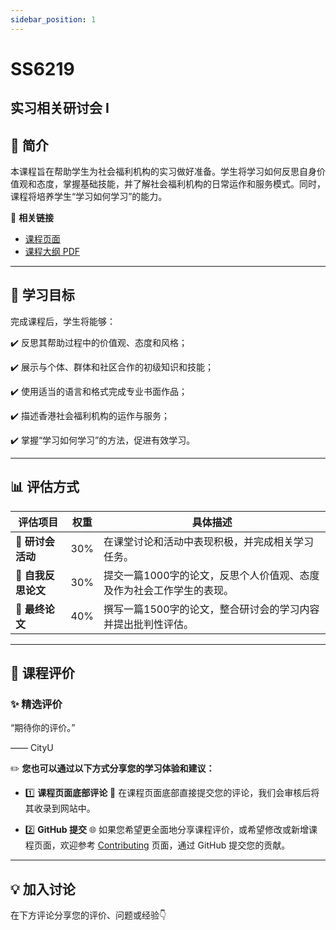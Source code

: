 ```yaml
---
sidebar_position: 1
---
```


# SS6219
## 实习相关研讨会 I

## **📘 简介**
本课程旨在帮助学生为社会福利机构的实习做好准备。学生将学习如何反思自身价值观和态度，掌握基础技能，并了解社会福利机构的日常运作和服务模式。同时，课程将培养学生“学习如何学习”的能力。

🔗 **相关链接**
- [课程页面](https://www.cityu.edu.hk/catalogue/pg/202425/course/SS6219.htm)
- [课程大纲 PDF](https://www.cityu.edu.hk/catalogue/pg/202425/course/SS6219.pdf)

---

## **🎯 学习目标**

完成课程后，学生将能够：

✔️ 反思其帮助过程中的价值观、态度和风格；

✔️ 展示与个体、群体和社区合作的初级知识和技能；

✔️ 使用适当的语言和格式完成专业书面作品；

✔️ 描述香港社会福利机构的运作与服务；

✔️ 掌握“学习如何学习”的方法，促进有效学习。

---

## **📊 评估方式**

| **评估项目**             | **权重** | **具体描述**                                                                                       |
|------------------------|---------|---------------------------------------------------------------------------------------------------|
| **💬 研讨会活动**         | 30%     | 在课堂讨论和活动中表现积极，并完成相关学习任务。                                                         |
| **📄 自我反思论文**       | 30%     | 提交一篇1000字的论文，反思个人价值观、态度及作为社会工作学生的表现。                                               |
| **📄 最终论文**          | 40%     | 撰写一篇1500字的论文，整合研讨会的学习内容并提出批判性评估。                                                     |

---

## **💬 课程评价**

### ✨ **精选评价**
<div className={commentStyles.commentBox}>
    <p className={commentStyles.commentText}>
        “期待你的评价。”
    </p>
    <p className={commentStyles.commentAuthor}>—— CityU</p>
</div>

✏️ **您也可以通过以下方式分享您的学习体验和建议：**

- 1️⃣ **课程页面底部评论**
💬 在课程页面底部直接提交您的评论，我们会审核后将其收录到网站中。

- 2️⃣ **GitHub 提交**
🌐 如果您希望更全面地分享课程评价，或希望修改或新增课程页面，欢迎参考 [Contributing](https://penjc.github.io/cityU-navigator/contributing) 页面，通过 GitHub 提交您的贡献。

---

## **💡 加入讨论**

在下方评论分享您的评价、问题或经验👇
<Utterances />
